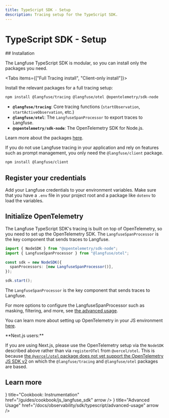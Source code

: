 ```yaml
---
title: TypeScript SDK - Setup
description: Tracing setup for the TypeScript SDK.
---
```


# TypeScript SDK - Setup

<Steps>
## Installation

The Langfuse TypeScript SDK is modular, so you can install only the packages you need.

<Tabs items={["Full Tracing install", "Client-only install"]}>

<Tab>

Install the relevant packages for a full tracing setup:

```bash
npm install @langfuse/tracing @langfuse/otel @opentelemetry/sdk-node
```

- **`@langfuse/tracing`**: Core tracing functions (`startObservation`, `startActiveObservation`, etc.)
- **`@langfuse/otel`**: The `LangfuseSpanProcessor` to export traces to Langfuse.
- **`@opentelemetry/sdk-node`**: The OpenTelemetry SDK for Node.js.

Learn more about the packages [here](/docs/observability/sdk/typescript/overview#packages).

</Tab>
<Tab>

If you do not use Langfuse tracing in your application and rely on features such as prompt management, you only need the `@langfuse/client` package.

```bash
npm install @langfuse/client
```

</Tab>
</Tabs>

## Register your credentials


Add your Langfuse credentials to your environment variables. Make sure that you have a `.env` file in your project root and a package like `dotenv` to load the variables.

<EnvJS />

## Initialize OpenTelemetry

The Langfuse TypeScript SDK's tracing is built on top of OpenTelemetry, so you need to set up the OpenTelemetry SDK. The `LangfuseSpanProcessor` is the key component that sends traces to Langfuse.

```ts filename="instrumentation.ts" /LangfuseSpanProcessor/
import { NodeSDK } from "@opentelemetry/sdk-node";
import { LangfuseSpanProcessor } from "@langfuse/otel";

const sdk = new NodeSDK({
  spanProcessors: [new LangfuseSpanProcessor()],
});

sdk.start();
```

The `LangfuseSpanProcessor` is the key component that sends traces to Langfuse.

For more options to configure the LangfuseSpanProcessor such as masking, filtering, and more, see [the advanced usage](/docs/observability/sdk/typescript/advanced-usage).

You can learn more about setting up OpenTelemetry in your JS environment [here](https://opentelemetry.io/docs/languages/js/getting-started/nodejs/).

<Callout type="info">
**Next.js users:**

If you are using Next.js, please use the OpenTelemetry setup via the `NodeSDK` described above rather than via `registerOTel` from `@vercel/otel`. This is because [the `@vercel/otel` package does not yet support the OpenTelemetry JS SDK v2](https://github.com/vercel/otel/issues/154) on which the `@langfuse/tracing` and `@langfuse/otel` packages are based.
</Callout>

</Steps>

## Learn more


<Cards num={2}>
    <Card
        icon={<Rocket size="24" />}
        title="Cookbook: Instrumentation"
        href="/guides/cookbook/js_langfuse_sdk"
        arrow
    />
    <Card
        icon={<Settings size="24" />}
        title="Advanced Usage"
        href="/docs/observability/sdk/typescript/advanced-usage"
        arrow
    />
</Cards>
